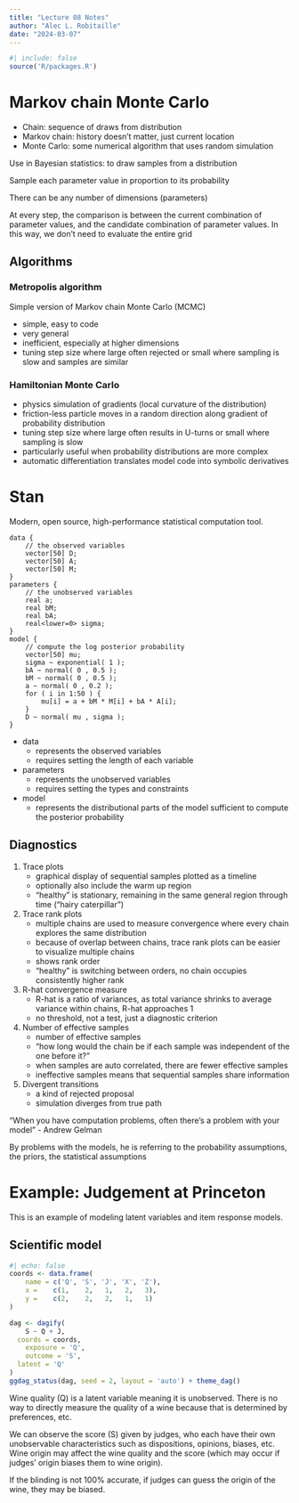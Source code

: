 ```yaml
---
title: "Lecture 08 Notes"
author: "Alec L. Robitaille"
date: "2024-03-07"
---
```


```r
#| include: false
source('R/packages.R')
```

# Markov chain Monte Carlo

- Chain: sequence of draws from distribution
- Markov chain: history doesn't matter, just current location
- Monte Carlo: some numerical algorithm that uses random simulation


Use in Bayesian statistics: to draw samples from a distribution

Sample each parameter value in proportion to its probability

There can be any number of dimensions (parameters)

At every step, the comparison is between the current combination of parameter
values, and the candidate combination of parameter values. In this way, 
we don't need to evaluate the entire grid


## Algorithms

### Metropolis algorithm

Simple version of Markov chain Monte Carlo (MCMC)

- simple, easy to code
- very general
- inefficient, especially at higher dimensions
- tuning step size where large often rejected or small where sampling is slow 
and samples are similar


### Hamiltonian Monte Carlo

- physics simulation of gradients (local curvature of the distribution)
- friction-less particle moves in a random direction along gradient of probability
distribution
- tuning step size where large often results in U-turns or small where sampling
is slow
- particularly useful when probability distributions are more complex
- automatic differentiation translates model code into symbolic derivatives



# Stan

Modern, open source, high-performance statistical computation tool. 

```{}
data {
	// the observed variables
	vector[50] D;
	vector[50] A;
	vector[50] M;
}
parameters {
	// the unobserved variables
	real a;
	real bM;
	real bA;
	real<lower=0> sigma;
}
model {
	// compute the log posterior probability
	vector[50] mu;
	sigma ~ exponential( 1 );
	bA ~ normal( 0 , 0.5 );
	bM ~ normal( 0 , 0.5 );
	a ~ normal( 0 , 0.2 );
	for ( i in 1:50 ) {
		mu[i] = a + bM * M[i] + bA * A[i];
	}
	D ~ normal( mu , sigma );
}
```

- data
	- represents the observed variables
	- requires setting the length of each variable
- parameters
	- represents the unobserved variables
	- requires setting the types and constraints
- model
	- represents the distributional parts of the model sufficient to compute the 
	posterior probability


## Diagnostics

1. Trace plots
	- graphical display of sequential samples plotted as a timeline
	- optionally also include the warm up region
	- "healthy" is stationary, remaining in the same general region 
through time ("hairy caterpillar") 
1. Trace rank plots
	- multiple chains are used to measure convergence where every chain explores
the same distribution
	- because of overlap between chains, trace rank plots can be easier to
visualize multiple chains
	- shows rank order
	- "healthy" is switching between orders, no chain occupies consistently higher rank
1. R-hat convergence measure
	- R-hat is a ratio of variances, as total variance shrinks to average variance
within chains, R-hat approaches 1
	- no threshold, not a test, just a diagnostic criterion
1. Number of effective samples
	- number of effective samples
	- "how long would the chain be if each sample was independent of the one before it?"
	- when samples are auto correlated, there are fewer effective samples
	- ineffective samples means that sequential samples share information
1. Divergent transitions
	- a kind of rejected proposal
	- simulation diverges from true path


"When you have computation problems, often there's a problem with your model" -
Andrew Gelman

By problems with the models, he is referring to the probability assumptions, the
priors, the statistical assumptions


# Example: Judgement at Princeton

This is an example of modeling latent variables and item response models. 


## Scientific model

```r
#| echo: false
coords <- data.frame(
	name = c('Q', 'S', 'J', 'X', 'Z'),
	x =    c(1,    2,   1,   2,   3),
	y =    c(2,    2,   2,   1,   1)
)
```

```r
dag <- dagify(
	S ~ Q + J,
  coords = coords,
	exposure = 'Q',
	outcome = 'S',
  latent = 'Q'
)
ggdag_status(dag, seed = 2, layout = 'auto') + theme_dag()
```

Wine quality (Q) is a latent variable meaning it is unobserved. There is no way 
to  directly measure the quality of a wine because that is determined by 
preferences, etc. 

We can observe the score (S) given by judges, who each have their own
unobservable characteristics such as dispositions, opinions, biases, etc. 
Wine origin may affect the wine quality and the score (which may occur if 
judges' origin biases them to wine origin). 

If the blinding is not 100% accurate, if judges can guess the origin of the wine, 
they may be biased. 
